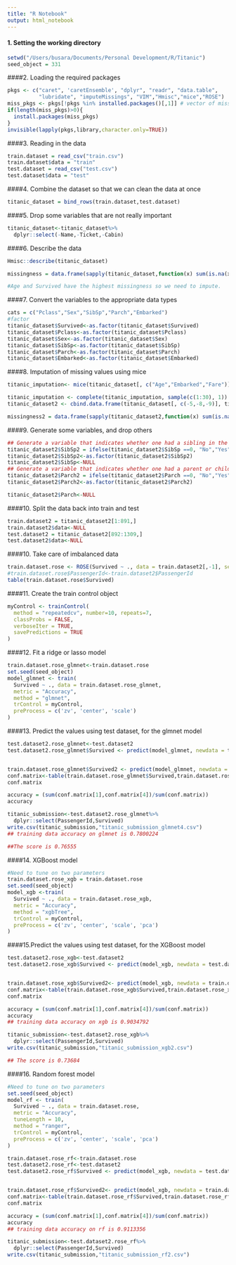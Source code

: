 ```yaml
---
title: "R Notebook"
output: html_notebook
---
```


#### 1. Setting the working directory
```r
setwd("/Users/busara/Documents/Personal Development/R/Titanic")
seed_object = 331
```

####2. Loading the required packages
```r
pkgs <- c("caret", 'caretEnsemble', "dplyr", "readr", "data.table", 
          "lubridate", "imputeMissings", "VIM","Hmisc","mice","ROSE")
miss_pkgs <- pkgs[!pkgs %in% installed.packages()[,1]] # vector of missing packages
if(length(miss_pkgs)>0){
  install.packages(miss_pkgs)
}
invisible(lapply(pkgs,library,character.only=TRUE))
```


####3. Reading in the data
```r
train.dataset = read_csv("train.csv")
train.dataset$data = "train"
test.dataset = read_csv("test.csv")
test.dataset$data = "test"
```

####4. Combine the dataset so that we can clean the data at once
```r
titanic_dataset = bind_rows(train.dataset,test.dataset)
```

####5. Drop some variables that are not really important
```r
titanic_dataset<-titanic_dataset%>%
  dplyr::select(-Name,-Ticket,-Cabin)
```

####6. Describe the data
```r
Hmisc::describe(titanic_dataset)

missingness = data.frame(sapply(titanic_dataset,function(x) sum(is.na(x))))

#Age and Survived have the highest missingness so we need to impute.
```
####7. Convert the variables to the appropriate data types
```r
cats = c("Pclass","Sex","SibSp","Parch","Embarked")
#factor
titanic_dataset$Survived<-as.factor(titanic_dataset$Survived)
titanic_dataset$Pclass<-as.factor(titanic_dataset$Pclass)
titanic_dataset$Sex<-as.factor(titanic_dataset$Sex)
titanic_dataset$SibSp<-as.factor(titanic_dataset$SibSp)
titanic_dataset$Parch<-as.factor(titanic_dataset$Parch)
titanic_dataset$Embarked<-as.factor(titanic_dataset$Embarked)
```


####8. Imputation of missing values using mice
```r
titanic_imputation<- mice(titanic_dataset[, c("Age","Embarked","Fare")], method = "cart", seed = 201,m = 30)

titanic_imputation <- complete(titanic_imputation, sample(c(1:30), 1))
titanic_dataset2 <- cbind.data.frame(titanic_dataset[, c(-5,-8,-9)], titanic_imputation)

missingness2 = data.frame(sapply(titanic_dataset2,function(x) sum(is.na(x))))

```


####9. Generate some variables, and drop others
```r
## Generate a variable that indicates whether one had a sibling in the ship or not
titanic_dataset2$SibSp2 = ifelse(titanic_dataset2$SibSp ==0, "No","Yes")
titanic_dataset2$SibSp2<-as.factor(titanic_dataset2$SibSp2)
titanic_dataset2$SibSp<-NULL
## Generate a variable that indicates whether one had a parent or child in the ship or not
titanic_dataset2$Parch2 = ifelse(titanic_dataset2$Parch ==0, "No","Yes")
titanic_dataset2$Parch2<-as.factor(titanic_dataset2$Parch2)

titanic_dataset2$Parch<-NULL
```


####10. Split the data back into train and test
```r
train.dataset2 = titanic_dataset2[1:891,]
train.dataset2$data<-NULL
test.dataset2 = titanic_dataset2[892:1309,]
test.dataset2$data<-NULL
```

####10. Take care of imbalanced data
```r
train.dataset.rose <- ROSE(Survived ~ ., data = train.dataset2[,-1], seed = 567)$data
#train.dataset.rose$PassengerId<-train.dataset2$PassengerId
table(train.dataset.rose$Survived)
```

####11. Create the train control object
```r
myControl <- trainControl(
  method = "repeatedcv", number=10, repeats=7,
  classProbs = FALSE, 
  verboseIter = TRUE,
  savePredictions = TRUE
)

```

####12. Fit a ridge or lasso model
```r
train.dataset.rose_glmnet<-train.dataset.rose
set.seed(seed_object)
model_glmnet <- train(
  Survived ~ ., data = train.dataset.rose_glmnet,
  metric = "Accuracy",
  method = "glmnet",
  trControl = myControl,
  preProcess = c('zv', 'center', 'scale')
)

```

####13. Predict the values using test dataset, for the glmnet model
```r
test.dataset2.rose_glmnet<-test.dataset2
test.dataset2.rose_glmnet$Survived <- predict(model_glmnet, newdata = test.dataset2.rose_glmnet)


train.dataset.rose_glmnet$Survived2 <- predict(model_glmnet, newdata = train.dataset.rose_glmnet)
conf.matrix<-table(train.dataset.rose_glmnet$Survived,train.dataset.rose_glmnet$Survived2)
conf.matrix

accuracy = (sum(conf.matrix[1],conf.matrix[4])/sum(conf.matrix))
accuracy

titanic_submission<-test.dataset2.rose_glmnet%>%
  dplyr::select(PassengerId,Survived)
write.csv(titanic_submission,"titanic_submission_glmnet4.csv")
## training data accuracy on glmnet is 0.7800224

##The score is 0.76555

```
####14. XGBoost model
```r
#Need to tune on two parameters
train.dataset.rose_xgb = train.dataset.rose
set.seed(seed_object)
model_xgb <-train(
  Survived ~ ., data = train.dataset.rose_xgb,
  metric = "Accuracy",
  method = "xgbTree",
  trControl = myControl,
  preProcess = c('zv', 'center', 'scale', 'pca')
)
```

####15.Predict the values using test dataset, for the XGBoost model
```r

test.dataset2.rose_xgb<-test.dataset2
test.dataset2.rose_xgb$Survived <- predict(model_xgb, newdata = test.dataset2.rose_xgb)


train.dataset.rose_xgb$Survived2<- predict(model_xgb, newdata = train.dataset.rose_xgb)
conf.matrix<-table(train.dataset.rose_xgb$Survived,train.dataset.rose_xgb$Survived2)
conf.matrix

accuracy = (sum(conf.matrix[1],conf.matrix[4])/sum(conf.matrix))
accuracy
## training data accuracy on xgb is 0.9034792

titanic_submission<-test.dataset2.rose_xgb%>%
  dplyr::select(PassengerId,Survived)
write.csv(titanic_submission,"titanic_submission_xgb2.csv")

## The score is 0.73684
```

####16. Random forest model
```r
#Need to tune on two parameters
set.seed(seed_object)
model_rf <- train(
  Survived ~ ., data = train.dataset.rose,
  metric = "Accuracy",
  tuneLength = 10,
  method = "ranger",
  trControl = myControl,
  preProcess = c('zv', 'center', 'scale', 'pca')
)

```

```r
train.dataset.rose_rf<-train.dataset.rose
test.dataset2.rose_rf<-test.dataset2
test.dataset2.rose_rf$Survived <- predict(model_xgb, newdata = test.dataset2.rose_rf)


train.dataset.rose_rf$Survived2<- predict(model_xgb, newdata = train.dataset.rose_rf)
conf.matrix<-table(train.dataset.rose_rf$Survived,train.dataset.rose_rf$Survived2)
conf.matrix

accuracy = (sum(conf.matrix[1],conf.matrix[4])/sum(conf.matrix))
accuracy
## training data accuracy on rf is 0.9113356

titanic_submission<-test.dataset2.rose_rf%>%
  dplyr::select(PassengerId,Survived)
write.csv(titanic_submission,"titanic_submission_rf2.csv")
```
